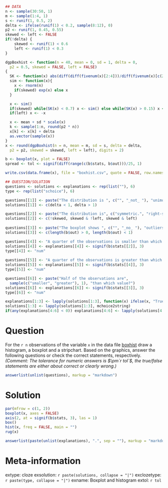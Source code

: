 ```r
## DATA
n <- sample(30:50, 1)
m <- sample(1:4, 1)
s <- runif(1, 0.5, 2)
delta <- ifelse(runif(1) < 0.2, sample(8:12), 0)
p2 <- runif(1, 0.45, 0.55)
skewed <- left <- FALSE
if(!delta) {
    skewed <- runif(1) < 0.6
    left <- runif(1) < 0.3
}

dgpBoxhist <- function(n = 40, mean = 0, sd = 1, delta = 0,
  p2 = 0.5, skewed = FALSE, left = FALSE)
{
  SK <- function(x) abs(diff(diff(fivenum(x)[2:4]))/diff(fivenum(x)[c(2, 4)]))
  sim <- function(x){
    x <- rnorm(n)
    if(skewed) exp(x) else x
  }

  x <- sim()
  if(skewed) while(SK(x) < 0.7) x <- sim() else while(SK(x) > 0.15) x <- sim()
  if(left) x <- -x

  x <- mean + sd * scale(x)
  k <- sample(1:n, round(p2 * n))
  x[k] <- x[k] + delta
  as.vector(sample(x))
}
x <- round(dgpBoxhist(n = n, mean = m, sd = s, delta = delta, 
  p2 = p2, skewed = skewed, left = left), digits = 2)

b <- boxplot(x, plot = FALSE)
spread <- tol <- signif(diff(range(c(b$stats, b$out)))/25, 1)

write.csv(data.frame(x), file = "boxhist.csv", quote = FALSE, row.names = FALSE)

## QUESTION/SOLUTION
questions <- solutions <- explanations <- rep(list(""), 6)
type <- rep(list("schoice"), 6)

questions[[1]] <- paste("The distribution is ", c("", "_not_ "), "unimodal.", sep = "")
solutions[[1]] <- c(delta < 1, delta > 1)

questions[[2]] <- paste("The distribution is", c("symmetric.", "right-skewed.", "left-skewed."))
solutions[[2]] <- c(!skewed, skewed & !left, skewed & left)
    
questions[[3]] <- paste("The boxplot shows ", c("", "_no_ "), "outliers.", sep = "")
solutions[[3]] <- c(length(b$out) > 0, length(b$out) < 1)

questions[[4]] <- "A quarter of the observations is smaller than which value?"
solutions[[4]] <- explanations[[4]] <- signif(b$stats[[2]], 3)
type[[4]] <- "num"
    
questions[[5]] <- "A quarter of the observations is greater than which value?"
solutions[[5]] <- explanations[[5]] <- signif(b$stats[[4]], 3)
type[[5]] <- "num"

questions[[6]] <- paste("Half of the observations are",
  sample(c("smaller", "greater"), 1), "than which value?")
solutions[[6]] <- explanations[[6]] <- signif(b$stats[[3]], 3)
type[[6]] <- "num"

explanations[1:3] <- lapply(solutions[1:3], function(x) ifelse(x, "True", "False"))
solutions[1:3] <- lapply(solutions[1:3], mchoice2string)
if(any(explanations[4:6] < 0)) explanations[4:6] <- lapply(solutions[4:6], function(x) paste("$", x, "$", sep = ""))
```

Question
========
For the `r n` observations of the variable `x` in the data file
[boxhist](boxhist.csv) draw a histogram, a boxplot and a stripchart.
Based on the graphics, answer the following questions or check the correct
statements, respectively. _(Comment: The tolerance for numeric answers is
$\pm`r tol`$, the true/false statements are either about correct or clearly wrong.)_

```r
answerlist(unlist(questions), markup = "markdown")
```

Solution
========
```r
par(mfrow = c(1, 2))
boxplot(x, axes = FALSE)
axis(2, at = signif(b$stats, 3), las = 1)
box()
hist(x, freq = FALSE, main = "")
rug(x)
```

```r
answerlist(paste(unlist(explanations), ".", sep = ""), markup = "markdown")
```

Meta-information
================
extype: cloze
exsolution: `r paste(solutions, collapse = "|")`
exclozetype: `r paste(type, collapse = "|")`
exname: Boxplot and histogram
extol: `r tol`
